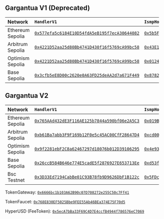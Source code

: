 ## Gargantua V1 (Deprecated)


| Network            | `HandlerV1`   | `IsmpHost`  |
|:-------------------|:--------------|:-----|
|Ethereum Sepolia    | [`0x577efa5c6184E10D54fdA5eB195f7ecA30644082`](https://sepolia.etherscan.io/address/0x577efa5c6184E10D54fdA5eB195f7ecA30644082)  | [`0x5b5F63C8f3985CaFE1CE53E6374f42AB60dE5a6B`](https://sepolia.etherscan.io/address/0x5b5F63C8f3985CaFE1CE53E6374f42AB60dE5a6B) |
|Arbitrum Sepolia    | [`0x4221D52aa25d80Bb4741D430f16f5769cA99bc58`](https://sepolia.arbiscan.io/address/0x4221D52aa25d80Bb4741D430f16f5769cA99bc58)  | [`0x43E136611Cf74E165116a47e6F9C58AFCc80Ec54`](https://sepolia.arbiscan.io/address/0x43E136611Cf74E165116a47e6F9C58AFCc80Ec54) |
|Optimism Sepolia    | [`0x4221D52aa25d80Bb4741D430f16f5769cA99bc58`](https://sepolia-optimism.etherscan.io/address/0x4221D52aa25d80Bb4741D430f16f5769cA99bc58)  | [`0x0124f458900FCd101c4CE31A9772fD2c5e6d65BF`](https://sepolia-optimism.etherscan.io/address/0x0124f458900FCd101c4CE31A9772fD2c5e6d65BF) |
|Base Sepolia        | [`0x3cfb5eE8D00c2620e0A63FD25deAA2d7a671F449`](https://sepolia.basescan.org/address/0x3cfb5eE8D00c2620e0A63FD25deAA2d7a671F449)  | [`0x87825f839d95c6021c0e821917F93aDB299eD6F8`](https://sepolia.basescan.org/address/0x87825f839d95c6021c0e821917F93aDB299eD6F8) |


## Gargantua V2

| Network            | `HandlerV1`   | `IsmpHost`  |
|:-------------------|:--------------|:-----|
|Ethereum Sepolia    | [`0x765AAd432dE3F116AE125b7844a590bf06e2A5C3`](https://sepolia.etherscan.io/address/0x765AAd432dE3F116AE125b7844a590bf06e2A5C3)  | [`0x019B7Ef34afD8FeaB8F56a9f2efcE0042EEBF5e6`](https://sepolia.etherscan.io/address/0x019B7Ef34afD8FeaB8F56a9f2efcE0042EEBF5e6) |
|Arbitrum Sepolia    | [`0xb61Ba7abb3F9F169b12F0e5c45AC00CfF28647D4`](https://sepolia.arbiscan.io/address/0xb61Ba7abb3F9F169b12F0e5c45AC00CfF28647D4)  | [`0xcd00106921Cd7A9d68E6e9695E8E061c9F8a00CA`](https://sepolia.arbiscan.io/address/0xcd00106921Cd7A9d68E6e9695E8E061c9F8a00CA) |
|Optimism Sepolia    | [`0x9f2281ebF2C8a62467297d18076b012D39106295`](https://sepolia-optimism.etherscan.io/address/0x9f2281ebF2C8a62467297d18076b012D39106295)  | [`0x4e9371CA8451efdCf45A7b762D6691420BF9932b`](https://sepolia-optimism.etherscan.io/address/0x4e9371CA8451efdCf45A7b762D6691420BF9932b) |
|Base Sepolia        | [`0x26ccB584B646e774E5cadE5f2876927E653713Ee`](https://sepolia.basescan.org/address/0x26ccB584B646e774E5cadE5f2876927E653713Ee)  | [`0xd53f1c8B9c082001c51A10524C70Be599CE43E25`](https://sepolia.basescan.org/address/0xd53f1c8B9c082001c51A10524C70Be599CE43E25) |
|Bsc Testnet         | [`0x3D33Ed7194CabBe01C93B78fb9D9626DbF1B122c`](https://testnet.bscscan.com/address/0x3D33Ed7194CabBe01C93B78fb9D9626DbF1B122c)  | [`0x5FDcdf9f9E5c792A6D892F3d39cAecdedffC9469`](https://testnet.bscscan.com/address/0x5FDcdf9f9E5c792A6D892F3d39cAecdedffC9469) |

TokenGateway: [`0x6666bc1b103A62B90c07D708272e255C50c7Ff41`](https://blockscan.com/address/0x6666bc1b103A62B90c07D708272e255C50c7Ff41)

TokenFaucet: [`0x768E830EF5025Bbe9FEE55Ab46BEa374E75F70d5`](https://blockscan.com/address/0x768E830EF5025Bbe9FEE55Ab46BEa374E75F70d5)

HyperUSD (FeeToken): [`0x5ecA7bBa33F69C4D7E4ccfB4944f786576eC7069`](https://blockscan.com/address/0x5ecA7bBa33F69C4D7E4ccfB4944f786576eC7069)